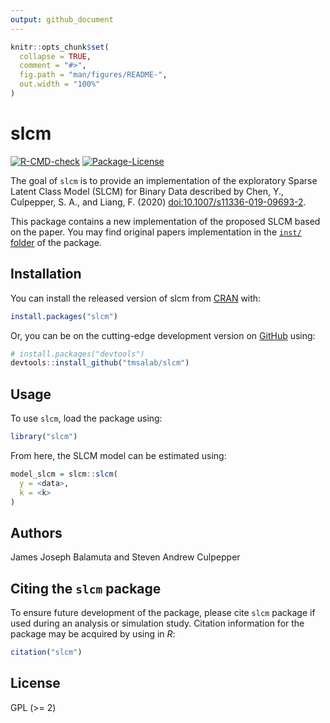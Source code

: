 ```yaml
---
output: github_document
---
```


<!-- README.md is generated from README.Rmd. Please edit that file -->

```r
knitr::opts_chunk$set(
  collapse = TRUE,
  comment = "#>",
  fig.path = "man/figures/README-",
  out.width = "100%"
)
```

# slcm

<!-- badges: start -->
[![R-CMD-check](https://github.com/tmsalab/slcm/actions/workflows/R-CMD-check.yaml/badge.svg)](https://github.com/tmsalab/slcm/actions/workflows/R-CMD-check.yaml)
[![Package-License](http://img.shields.io/badge/license-GPL%20\(%3E=2\)-brightgreen.svg?style=flat)](http://www.gnu.org/licenses/gpl-2.0.html)
<!-- badges: end -->

The goal of `slcm` is to provide an implementation of the exploratory 
Sparse Latent Class Model (SLCM) for Binary Data described by Chen, Y., 
Culpepper, S. A., and Liang, F. (2020) <doi:10.1007/s11336-019-09693-2>.

This package contains a new implementation of the proposed SLCM based on the
paper. You may find original papers implementation in the
[`inst/` folder](https://github.com/tmsalab/slcm/tree/main/inst) of the package.

## Installation

You can install the released version of slcm from
[CRAN](https://CRAN.R-project.org) with:

``` r
install.packages("slcm")
```

Or, you can be on the cutting-edge development version on
[GitHub](https://github.com/) using:

``` r
# install.packages("devtools")
devtools::install_github("tmsalab/slcm")
```

## Usage

To use `slcm`, load the package using:

```r
library("slcm")
```

From here, the SLCM model can be estimated using:

```r
model_slcm = slcm::slcm(
  y = <data>,
  k = <k>
)
```

## Authors

James Joseph Balamuta and Steven Andrew Culpepper 

## Citing the `slcm` package

To ensure future development of the package, please cite `slcm`
package if used during an analysis or simulation study. Citation
information for the package may be acquired by using in *R*:

``` r
citation("slcm")
```

## License

GPL (\>= 2)
